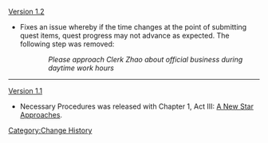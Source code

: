 [[Version 1.2]]
*Fixes an issue whereby if the time changes at the point of submitting quest items, quest progress may not advance as expected. The following step was removed:
::''Please approach Clerk Zhao about official business during daytime work hours''
----
[[Version 1.1]]
*Necessary Procedures was released with Chapter 1, Act III: [[A New Star Approaches]].
<noinclude>[[Category:Change History]]</noinclude>